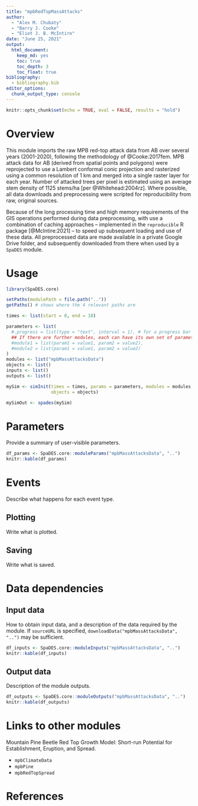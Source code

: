 ```yaml
---
title: "mpbRedTopMassAttacks"
author:
  - "Alex M. Chubaty"
  - "Barry J. Cooke"
  - "Eliot J. B. McIntire"
date: "June 25, 2021"
output:
  html_document:
    keep_md: yes
    toc: true
    toc_depth: 3
    toc_float: true
bibliography:
  - bibliography.bib
editor_options:
  chunk_output_type: console
---
```


```r
knitr::opts_chunk$set(echo = TRUE, eval = FALSE, results = "hold")
```

# Overview

This module imports the raw MPB red-top attack data from AB over several years (2001-2020), following the methodology of @Cooke:2017fem.
MPB attack data for AB (derived from spatial points and polygons) were reprojected to use a Lambert conformal conic projection and rasterized using a common resolution of 1 km and merged into a single raster layer for each year.
Number of attacked trees per pixel is estimated using an average stem density of 1125 stems/ha [per @Whitehead:2004rz].
Where possible, all data downloads and preprocessing were scripted for reproducibility from raw, original sources.

Because of the long processing time and high memory requirements of the GIS operations performed during data preprocessing, with use a combination of caching approaches – implemented in the `reproducible` R package [@McIntire:2021] – to speed up subsequent loading and use of these data.
All preprocessed data are made available in a private Google Drive folder, and subsequently downloaded from there when used by a `SpaDES` module.

# Usage

```r
library(SpaDES.core)

setPaths(modulePath = file.path(".."))
getPaths() # shows where the 4 relevant paths are

times <- list(start = 0, end = 10)

parameters <- list(
  #.progress = list(type = "text", interval = 1), # for a progress bar
  ## If there are further modules, each can have its own set of parameters:
  #module1 = list(param1 = value1, param2 = value2),
  #module2 = list(param1 = value1, param2 = value2)
)
modules <- list("mpbMassAttacksData")
objects <- list()
inputs <- list()
outputs <- list()

mySim <- simInit(times = times, params = parameters, modules = modules,
                 objects = objects)

mySimOut <- spades(mySim)
```

# Parameters

Provide a summary of user-visible parameters.

```r
df_params <- SpaDES.core::moduleParams("mpbMassAttacksData", "..")
knitr::kable(df_params)
```

# Events

Describe what happens for each event type.

## Plotting

Write what is plotted.

## Saving

Write what is saved.

# Data dependencies

## Input data

How to obtain input data, and a description of the data required by the module.
If `sourceURL` is specified, `downloadData("mpbMassAttacksData", "..")` may be sufficient.

```r
df_inputs <- SpaDES.core::moduleInputs("mpbMassAttacksData", "..")
knitr::kable(df_inputs)
```

## Output data

Description of the module outputs.

```r
df_outputs <- SpaDES.core::moduleOutputs("mpbMassAttacksData", "..")
knitr::kable(df_outputs)
```

# Links to other modules

Mountain Pine Beetle Red Top Growth Model: Short-run Potential for Establishment, Eruption, and Spread.

- `mpbClimateData`
- `mpbPine`
- `mpbRedTopSpread`

# References
